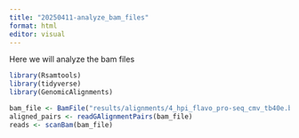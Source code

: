---
title: "20250411-analyze_bam_files"
format: html
editor: visual
---

Here we will analyze the bam files

```{r}
library(Rsamtools)
library(tidyverse)
library(GenomicAlignments)

bam_file <- BamFile("results/alignments/4_hpi_flavo_pro-seq_cmv_tb40e.bam")
aligned_pairs <- readGAlignmentPairs(bam_file)
reads <- scanBam(bam_file)
```
